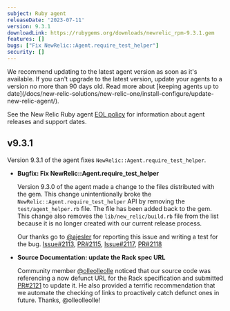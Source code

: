 ```yaml
---
subject: Ruby agent
releaseDate: '2023-07-11'
version: 9.3.1
downloadLink: https://rubygems.org/downloads/newrelic_rpm-9.3.1.gem
features: []
bugs: ["Fix NewRelic::Agent.require_test_helper"]
security: []
---
```


<Callout variant="important">
  We recommend updating to the latest agent version as soon as it's available. If you can't upgrade to the latest version, update your agents to a version no more than 90 days old. Read more about [keeping agents up to date](/docs/new-relic-solutions/new-relic-one/install-configure/update-new-relic-agent/).

  See the New Relic Ruby agent [EOL policy](https://docs.newrelic.com/docs/apm/agents/ruby-agent/getting-started/ruby-agent-eol-policy/) for information about agent releases and support dates.
</Callout>

## v9.3.1

Version 9.3.1 of the agent fixes `NewRelic::Agent.require_test_helper`.

* **Bugfix: Fix NewRelic::Agent.require_test_helper**

  Version 9.3.0 of the agent made a change to the files distributed with the gem. This change unintentionally broke the `NewRelic::Agent.require_test_helper` API by removing the `test/agent_helper.rb` file. The file has been added back to the gem. This change also removes the `lib/new_relic/build.rb` file from the list because it is no longer created with our current release process.

  Our thanks go to [@ajesler](https://github.com/ajesler) for reporting this issue and writing a test for the bug. [Issue#2113](https://github.com/newrelic/newrelic-ruby-agent/issues/2113), [PR#2115](https://github.com/newrelic/newrelic-ruby-agent/pull/2115), [Issue#2117](https://github.com/newrelic/newrelic-ruby-agent/issues/2117), [PR#2118](https://github.com/newrelic/newrelic-ruby-agent/pull/2118)

* **Source Documentation: update the Rack spec URL**

  Community member [@olleolleolle](https://github.com/olleolleolle) noticed that our source code was referencing a now defunct URL for the Rack specification and submitted [PR#2121](https://github.com/newrelic/newrelic-ruby-agent/pull/2121) to update it. He also provided a terrific recommendation that we automate the checking of links to proactively catch defunct ones in future. Thanks, @olleolleolle!

